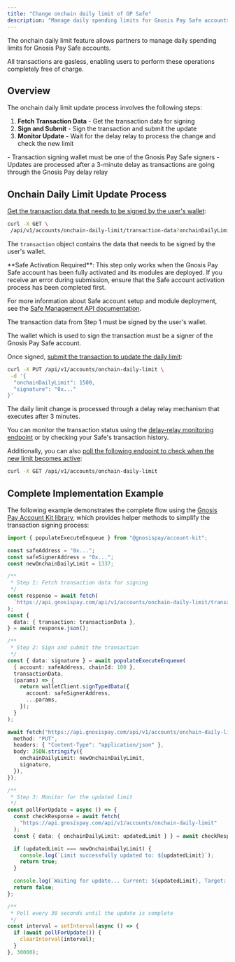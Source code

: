 ```yaml
---
title: "Change onchain daily limit of GP Safe"
description: "Manage daily spending limits for Gnosis Pay Safe accounts"
---
```


The onchain daily limit feature allows partners to manage daily spending limits for Gnosis Pay Safe accounts.

All transactions are gasless, enabling users to perform these operations completely free of charge.

## Overview

The onchain daily limit update process involves the following steps:

1. **Fetch Transaction Data** - Get the transaction data for signing
2. **Sign and Submit** - Sign the transaction and submit the update
3. **Monitor Update** - Wait for the delay relay to process the change and check the new limit

<Warning>
- Transaction signing wallet must be one of the Gnosis Pay Safe signers
- Updates are processed after a 3-minute delay as transactions are going through the Gnosis Pay delay relay
</Warning>

## Onchain Daily Limit Update Process

<Steps titleSize="h3">
<Step title="Fetch Transaction Data for Signing">

[Get the transaction data that needs to be signed by the user's wallet](/api-reference/account-management/get-transaction-data-for-setting-daily-limit):

```bash cURL
curl -X GET \
 /api/v1/accounts/onchain-daily-limit/transaction-data?onchainDailyLimit=${newLimit}
```

The `transaction` object contains the data that needs to be signed by the user's wallet.
</Step>
<Step title="Sign and Submit Transaction">

<Warning>
**Safe Activation Required**: This step only works when the Gnosis Pay Safe account has been fully activated and its modules are deployed. If you receive an error during submission, ensure that the Safe account activation process has been completed first.

For more information about Safe account setup and module deployment, see the [Safe Management API documentation](/api-reference/safe-management/deploy-safe-modules-with-a-user-signature).
</Warning>

The transaction data from Step 1 must be signed by the user's wallet.

<Note>
The wallet which is used to sign the transaction must be a signer of the Gnosis Pay Safe account.
</Note>

Once signed, [submit the transaction to update the daily limit](/api-reference/account-management/set-onchain-daily-limit):


```bash cURL
curl -X PUT /api/v1/accounts/onchain-daily-limit \
 -d '{
  "onchainDailyLimit": 1500,
  "signature": "0x..."
}'
```

</Step>
<Step title="Monitor the Transaction Execution">

The daily limit change is processed through a delay relay mechanism that executes after 3 minutes.

You can monitor the transaction status using the [delay-relay monitoring endpoint](/api-reference/account-management/retrieve-the-list-of-delayed-transactions-for-the-authenticated-user)
or by checking your Safe's transaction history.

Additionally, you can also [poll the following endpoint to check when the new limit becomes active](/api-reference/account-management/get-current-onchain-daily-limit):


```bash cURL
curl -X GET /api/v1/accounts/onchain-daily-limit
```

</Step>
</Steps>

## Complete Implementation Example

The following example demonstrates the complete flow using the [Gnosis Pay Account Kit library](https://github.com/gnosispay/account-kit), which provides helper methods to simplify the transaction signing process:

```typescript
import { populateExecuteEnqueue } from "@gnosispay/account-kit";

const safeAddress = "0x...";
const safeSignerAddress = "0x...";
const newOnchainDailyLimit = 1337;

/**
 * Step 1: Fetch transaction data for signing
 */
const response = await fetch(
  `https://api.gnosispay.com/api/v1/accounts/onchain-daily-limit/transaction-data?onchainDailyLimit=${newOnchainDailyLimit}`
);
const {
  data: { transaction: transactionData },
} = await response.json();

/**
 * Step 2: Sign and submit the transaction
 */
const { data: signature } = await populateExecuteEnqueue(
  { account: safeAddress, chainId: 100 },
  transactionData,
  (params) => {
    return walletClient.signTypedData({
      account: safeSignerAddress,
      ...params,
    });
  }
);

await fetch("https://api.gnosispay.com/api/v1/accounts/onchain-daily-limit", {
  method: "PUT",
  headers: { "Content-Type": "application/json" },
  body: JSON.stringify({
    onchainDailyLimit: newOnchainDailyLimit,
    signature,
  }),
});

/**
 * Step 3: Monitor for the updated limit
 */
const pollForUpdate = async () => {
  const checkResponse = await fetch(
    "https://api.gnosispay.com/api/v1/accounts/onchain-daily-limit"
  );
  const { data: { onchainDailyLimit: updatedLimit } } = await checkResponse.json();

  if (updatedLimit === newOnchainDailyLimit) {
    console.log(`Limit successfully updated to: ${updatedLimit}`);
    return true;
  }

  console.log(`Waiting for update... Current: ${updatedLimit}, Target: ${newOnchainDailyLimit}`);
  return false;
};

/**
 * Poll every 30 seconds until the update is complete
 */
const interval = setInterval(async () => {
  if (await pollForUpdate()) {
    clearInterval(interval);
  }
}, 30000);
```
